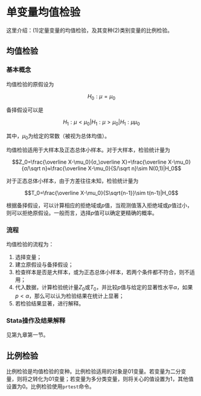 # 单变量均值检验 {#Chp06}

这里介绍：(1)定量变量的均值检验，及其变种(2)类别变量的比例检验。

## 均值检验

### 基本概念 {#均值检验基本概念}

均值检验的原假设为

$$H_0: \mu=\mu_0$$

备择假设可以是

$$H_1: \mu < \mu_0 | H_1: \mu > \mu_0 | H_1: \mu\mu_0$$

其中，$\mu_0$为给定的常数（被视为总体均值）。

均值检验适用于大样本及正态总体小样本。对于大样本，检验统计量为

$$Z_0=\frac{\overline X-\mu_0}{σ_\overline X}=\frac{\overline X-\mu_0}{σ/\sqrt n}≈\frac{\overline X-\mu_0}{S/\sqrt n}\sim N(0,1)|H_0$$

对于正态总体小样本，由于方差往往未知，检验统计量为

$$T_0=\frac{\overline X-\mu_0}{S\sqrt{n-1}}\sim t(n-1)|H_0$$

根据备择假设，可以计算相应的拒绝域或$p$值，当观测值落入拒绝域或$p$值过小，则可以拒绝原假设。一般而言，选择$p$值可以确定更精确的概率。

### 流程 {#均值检验流程}

均值检验的流程为：

1.  选择变量；
2.  建立原假设与备择假设；
3.  检查样本是否是大样本，或为正态总体小样本，若两个条件都不符合，则不适用；
4.  代入数据，计算检验统计量$Z_0$或$T_0$，并比较$p$值与给定的显著性水平$\alpha$，如果$p<\alpha$，那么可以认为检验结果在统计上显著；
5.  若检验结果显著，进行解释。

### Stata操作及结果解释 {#均值检验Stata操作及结果解释}

见第九章第一节。

## 比例检验

比例检验是均值检验的变种。比例检验适用的对象是01变量。若变量为二分变量，则将之转化为01变量；若变量为多分类变量，则将关心的值设置为1，其他值设置为0。比例检验使用`prtest`命令。
